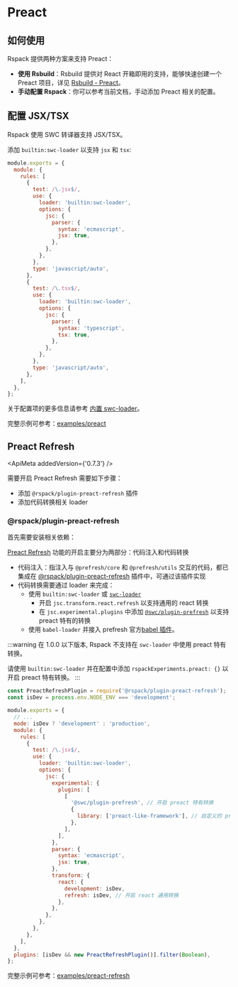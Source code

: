 
# Preact

## 如何使用

Rspack 提供两种方案来支持 Preact：

- **使用 Rsbuild**：Rsbuild 提供对 React 开箱即用的支持，能够快速创建一个 Preact 项目，详见 [Rsbuild - Preact](https://rsbuild.dev/zh/guide/framework/preact)。
- **手动配置 Rspack**：你可以参考当前文档，手动添加 Preact 相关的配置。

## 配置 JSX/TSX

Rspack 使用 SWC 转译器支持 JSX/TSX。

添加 `builtin:swc-loader` 以支持 `jsx` 和 `tsx`:

```js title=rspack.config.js
module.exports = {
  module: {
    rules: [
      {
        test: /\.jsx$/,
        use: {
          loader: 'builtin:swc-loader',
          options: {
            jsc: {
              parser: {
                syntax: 'ecmascript',
                jsx: true,
              },
            },
          },
        },
        type: 'javascript/auto',
      },
      {
        test: /\.tsx$/,
        use: {
          loader: 'builtin:swc-loader',
          options: {
            jsc: {
              parser: {
                syntax: 'typescript',
                tsx: true,
              },
            },
          },
        },
        type: 'javascript/auto',
      },
    ],
  },
};
```

关于配置项的更多信息请参考 [内置 swc-loader](guide/features/builtin-swc-loader)。

完整示例可参考：[examples/preact](https://github.com/rspack-contrib/rspack-examples/blob/main/rspack/preact/rspack.config.js)

## Preact Refresh

<ApiMeta addedVersion={'0.7.3'} />

需要开启 Preact Refresh 需要如下步骤：

- 添加 `@rspack/plugin-preact-refresh` 插件
- 添加代码转换相关 loader

### @rspack/plugin-preact-refresh

首先需要安装相关依赖：

<PackageManagerTabs command="add @rspack/plugin-preact-refresh @prefresh/core @prefresh/utils -D" />

[Preact Refresh](https://github.com/preactjs/prefresh) 功能的开启主要分为两部分：代码注入和代码转换

- 代码注入：指注入与 `@prefresh/core` 和 `@prefresh/utils` 交互的代码，都已集成在 [@rspack/plugin-preact-refresh](https://github.com/web-infra-dev/rspack/tree/main/packages/rspack-plugin-preact-refresh) 插件中，可通过该插件实现
- 代码转换需要通过 loader 来完成：
  - 使用 `builtin:swc-loader` 或 [`swc-loader`](https://swc.rs/docs/usage/swc-loader)
    - 开启 `jsc.transform.react.refresh` 以支持通用的 react 转换
    - 在 `jsc.experimental.plugins` 中添加 [`@swc/plugin-prefresh`](https://github.com/swc-project/plugins/tree/main/packages/prefresh) 以支持 preact 特有的转换
  - 使用 `babel-loader` 并接入 prefresh 官方[babel 插件](https://github.com/preactjs/prefresh/tree/main/packages/babel)。

:::warning
在 1.0.0 以下版本, Rspack 不支持在 `swc-loader` 中使用 preact 特有转换。

请使用 `builtin:swc-loader` 并在配置中添加 `rspackExperiments.preact: {}` 以开启 preact 特有转换。
:::

```js title=rspack.config.js
const PreactRefreshPlugin = require('@rspack/plugin-preact-refresh');
const isDev = process.env.NODE_ENV === 'development';

module.exports = {
  // ...
  mode: isDev ? 'development' : 'production',
  module: {
    rules: [
      {
        test: /\.jsx$/,
        use: {
          loader: 'builtin:swc-loader',
          options: {
            jsc: {
              experimental: {
                plugins: [
                  [
                    '@swc/plugin-prefresh', // 开启 preact 特有转换
                    {
                      library: ['preact-like-framework'], // 自定义的 preact 库名, 默认值为 `["preact", "preact/compat", "react"]`
                    },
                  ],
                ],
              },
              parser: {
                syntax: 'ecmascript',
                jsx: true,
              },
              transform: {
                react: {
                  development: isDev,
                  refresh: isDev, // 开启 react 通用转换
                },
              },
            },
          },
        },
      },
    ],
  },
  plugins: [isDev && new PreactRefreshPlugin()].filter(Boolean),
};
```

完整示例可参考：[examples/preact-refresh](https://github.com/rspack-contrib/rspack-examples/blob/main/rspack/preact-refresh/rspack.config.js)
